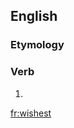 ==English==

===Etymology===
{{suffix|wish|est}}

===Verb===
{{head|en}}

# {{en-archaic second-person singular of|wish|lang=en}}

[[fr:wishest]]